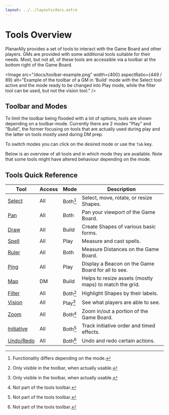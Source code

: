 ```yaml
---
layout: ../../layouts/docs.astro
---
```



# Tools Overview

PlanarAlly provides a set of tools to interact with the Game Board and other players.
GMs are provided with some additional tools suitable for their needs.
Most, but not all, of these tools are accessible via a toolbar at the bottom right of the Game Board.

<Image
    src="/docs/toolbar-example.png"
    width={400}
    aspectRatio={449 / 89}
    alt="Example of the toolbar of a GM in 'Build' mode with the Select tool active and the mode ready to be changed into Play mode, while the filter tool can be used, but not the vision tool."
/>

## Toolbar and Modes

To limit the toolbar being flooded with a lot of options, tools are shown depending on a toolbar-mode.
Currently there are 2 modes "Play" and "Build", the former focusing on tools that are actually used during play
and the latter on tools mostly used during DM prep.

To switch modes you can click on the desired mode or use the `Tab` key.

Below is an overview of all tools and in which mode they are available.
Note that some tools might have altered behaviour depending on the mode.

## Tools Quick Reference

| Tool                                  | Access | Mode     | Description                                             |
| ------------------------------------- | ------ | -------- | ------------------------------------------------------- |
| [Select](/docs/tools/select/)         | All    | Both[^1] | Select, move, rotate, or resize Shapes.                 |
| [Pan](/docs/tools/pan/)               | All    | Both     | Pan your viewport of the Game Board.                    |
| [Draw](/docs/tools/draw/)             | All    | Build    | Create Shapes of various basic forms.                   |
| [Spell](/docs/tools/spell/)           | All    | Play     | Measure and cast spells.                                |
| [Ruler](/docs/tools/ruler/)           | All    | Both     | Measure Distances on the Game Board.                    |
| [Ping](/docs/tools/ping/)             | All    | Play     | Display a Beacon on the Game Board for all to see.      |
| [Map](/docs/tools/map/)               | DM     | Build    | Helps to resize assets (mostly maps) to match the grid. |
| [Filter](/docs/tools/filter/)         | All    | Both[^2] | Highlight Shapes by their labels.                       |
| [Vision](/docs/tools/vision/)         | All    | Play[^2] | See what players are able to see.                       |
| [Zoom](/docs/tools/zoom/)             | All    | Both[^3] | Zoom in/out a portion of the Game Board.                |
| [Initiative](/docs/tools/initiative/) | All    | Both[^3] | Track initiative order and timed effects.               |
| [Undo/Redo](/docs/tools/undo/)        | All    | Both[^3] | Undo and redo certain actions.                          |

[^1]: Functionality differs depending on the mode.
[^2]: Only visible in the toolbar, when actually usable.
[^3]: Not part of the tools toolbar.
